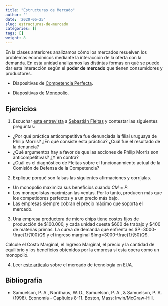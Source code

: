 ```yaml
---
title: "Estructuras de Mercado"
author: ''
date: '2020-06-25'
slug: estructuras-de-mercado
categories: []
tags: []
weight: 8
---
```



<style>


.twitter-tweet {

  margin: 0 auto;
}

</style>

En la clases anteriores analizamos cómo los mercados resuelven los problemas económicos mediante la interacción de la oferta con la demanda. En esta unidad analizamos las distintas formas en qué se puede dar esta interacción según el __poder de mercado__ que tienen consumidores y productores.

 - Diapositivas de [Competencia Perfecta](https://org-ind--diapos-econ.netlify.app/).
 
  - Diapositivas de [Monopolio](https://monopolio--diapos-econ.netlify.app/).


## Ejercicios

1. Escuchar [esta entrevista](https://delsol.uy/notoquennada/sebastianfleitas/defensa-de-la-competencia-perdio-prestigio-en-caso-con-philip-morris-1) a [Sebastián Fleitas](http://www.sebastianfleitas.com/) y contestar las siguientes preguntas:

-  ¿Por qué práctica anticompetitiva fue denunciada la filial uruguaya de Philip Morris? ¿En qué consiste esta práctica? ¿Cuál fue el resultado de la denuncia?
- ¿Qué argumentos hay a favor de que las acciones de Philip Morris son anticompetitivas? ¿Y en contra?
- ¿Cuál es el diagnóstico de Fleitas sobre el funcionanmiento actual de la Comisión de Defensa de la Competencia?

2. Explique porqué son falsas las siguientes afirmaciones y corríjalas.
- Un monopolio maximiza sus beneficios cuando $CM = P$.
- Los monopolistas maximizan las ventas. Por lo tanto, producen más que los competidores perfectos y a un precio más bajo.
- Las empresas siempre cobran el precio máximo que soporta el mercado.

3. Una empresa productora de micro chips tiene costos fijos de producción de $100.000, y cada unidad cuesta $600 de trabajo y $400 de materias primas. La curva de demanda que enfrenta es $P=3000-\frac{1}{100}Q$ y el ingreso marginal $Img=3000-\frac{1}{50}Q$. 

Calcule el Costo Marginal, el Ingreso Marginal, el precio y la cantidad de equilibrio y los beneficios obtenidos por la empresa si esta opera como un monopolio. 


4. Leer [este artículo](https://www.vox.com/recode/2020/10/6/21505027/congress-big-tech-antitrust-report-facebook-google-amazon-apple-mark-zuckerberg-jeff-bezos-tim-cook) sobre el mercado de tecnología en EUA.


## Bibliografía


- Samuelson, P. A., Nordhaus, W. D., Samuelson, P. A., & Samuelson, P. A. (1998). Economía - Capítulos 8-11. Boston, Mass: Irwin/McGraw-Hill.